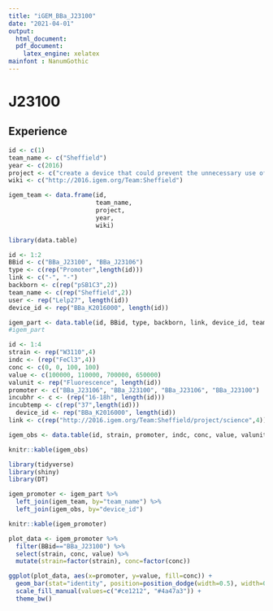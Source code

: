 ```yaml
---
title: "iGEM_BBa_J23100"
date: "2021-04-01"
output: 
  html_document:
  pdf_document:
    latex_engine: xelatex
mainfont : NanumGothic
---
```


# J23100
## Experience
``` r
id <- c(1)
team_name <- c("Sheffield")
year <- c(2016)
project <- c("create a device that could prevent the unnecessary use of antibiotics")
wiki <- c("http://2016.igem.org/Team:Sheffield")

igem_team <- data.frame(id, 
                        team_name, 
                        project, 
                        year, 
                        wiki)

```


``` r
library(data.table)

id <- 1:2
BBid <- c("BBa_J23100", "BBa_J23106")
type <- c(rep("Promoter",length(id)))
link <- c("-", "-")
backborn <- c(rep("pSB1C3",2))
team_name <- c(rep("Sheffield",2))
user <- rep("Lelp27", length(id))
device_id <- rep("BBa_K2016000", length(id))

igem_part <- data.table(id, BBid, type, backborn, link, device_id, team_name)
#igem_part
```

``` r
id <- 1:4
strain <- rep("W3110",4)
indc <- (rep("FeCl3",4))
conc <- c(0, 0, 100, 100)
value <- c(100000, 110000, 700000, 650000)
valunit <- rep("Fluorescence", length(id))
promoter <- c("BBa_J23106", "BBa_J23100", "BBa_J23106", "BBa_J23100")
incubhr <- c <- (rep("16-18h", length(id)))
incubtemp <- c(rep("37",length(id)))
  device_id <- rep("BBa_K2016000", length(id))
link <- c(rep("http://2016.igem.org/Team:Sheffield/project/science",4))

igem_obs <- data.table(id, strain, promoter, indc, conc, value, valunit, incubhr, incubtemp, device_id, link)

knitr::kable(igem_obs)
```
``` r
library(tidyverse)
library(shiny)
library(DT)
```


``` r

igem_promoter <- igem_part %>%
  left_join(igem_team, by="team_name") %>%
  left_join(igem_obs, by="device_id")

knitr::kable(igem_promoter)
```

``` r
plot_data <- igem_promoter %>% 
  filter(BBid=="BBa_J23100") %>% 
  select(strain, conc, value) %>% 
  mutate(strain=factor(strain), conc=factor(conc))

ggplot(plot_data, aes(x=promoter, y=value, fill=conc)) +
  geom_bar(stat="identity", position=position_dodge(width=0.5), width=0.4) +
  scale_fill_manual(values=c("#ce1212", "#4a47a3")) +
  theme_bw()
```




